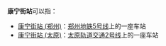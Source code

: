'''康宁街站'''可以指：
* [[康宁街站_(郑州)|康宁街站 (郑州)]]：[[郑州地铁5号线|郑州地铁5号线]]上的一座车站
* [[康宁街站_(太原)|康宁街站 (太原)]]：[[太原轨道交通2号线|太原轨道交通2号线]]上的一座车站

{{消歧义|cat=四字车站名消歧义}}